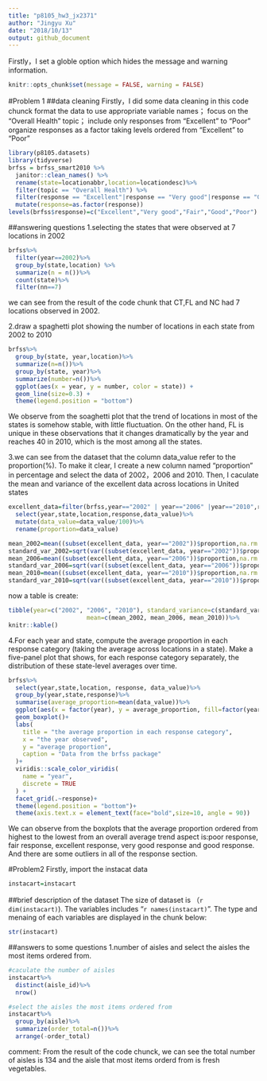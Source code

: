 ```yaml
---
title: "p8105_hw3_jx2371"
author: "Jingyu Xu"
date: "2018/10/13"
output: github_document
---
```

Firstly，I set a globle option which hides the message and warning information.
```r
knitr::opts_chunk$set(message = FALSE, warning = FALSE)
```

#Problem 1
##data cleaning
Firstly，I did some data cleaning in this code chunck
format the data to use appropriate variable names； 
focus on the “Overall Health” topic； 
include only responses from “Excellent” to “Poor”  
organize responses as a factor taking levels ordered from “Excellent” to “Poor”  

```r
library(p8105.datasets)
library(tidyverse)
brfss = brfss_smart2010 %>%
  janitor::clean_names() %>%
  rename(state=locationabbr,location=locationdesc)%>%
  filter(topic == "Overall Health") %>% 
  filter(response == "Excellent"|response == "Very good"|response == "Good"|response == "Fair"|response == "Poor")%>%
  mutate(response=as.factor(response))
levels(brfss$response)=c("Excellent","Very good","Fair","Good","Poor")
```

##answering questions
1.selecting the states that were observed at 7 locations in 2002
```r
brfss%>%
  filter(year==2002)%>%
  group_by(state,location) %>%
  summarize(n = n())%>%
  count(state)%>%
  filter(nn==7)
```
we can see from the result of the code chunk that CT,FL and NC had 7 locations observed in 2002.

2.draw a spaghetti plot showing the number of locations in each state from 2002 to 2010
```r
brfss%>%
  group_by(state, year,location)%>%
  summarize(n=n())%>%
  group_by(state, year)%>%
  summarize(number=n())%>%
  ggplot(aes(x = year, y = number, color = state)) + 
  geom_line(size=0.3) +
  theme(legend.position = "bottom")
```
We observe from the soaghetti plot that the trend of locations in most of the states is somehow stable, with little fluctuation. On the other hand, FL is unique in these observations that it changes dramatically by the year and reaches 40 in 2010, which is the most among all the states.  

3.we can see from the dataset that the column data_value refer to the proportion(%). To make it clear, I create a new column named "proportion" in percentage and select the data of 2002，2006 and 2010. Then, I caculate the mean and variance of the excellent data across locations in United states
```r
excellent_data=filter(brfss,year=="2002" | year=="2006" |year=="2010",response=="Excellent",state=="NY")%>%
  select(year,state,location,response,data_value)%>%
  mutate(data_value=data_value/100)%>%
  rename(proportion=data_value)

mean_2002=mean((subset(excellent_data, year=="2002"))$proportion,na.rm = TRUE)
standard_var_2002=sqrt(var((subset(excellent_data, year=="2002"))$proportion,na.rm = TRUE))
mean_2006=mean((subset(excellent_data, year=="2006"))$proportion,na.rm = TRUE)
standard_var_2006=sqrt(var((subset(excellent_data, year=="2006"))$proportion,na.rm = TRUE))
mean_2010=mean((subset(excellent_data, year=="2010"))$proportion,na.rm = TRUE)
standard_var_2010=sqrt(var((subset(excellent_data, year=="2010"))$proportion,na.rm = TRUE))
```
now a table is create:
```r
tibble(year=c("2002", "2006", "2010"), standard_variance=c(standard_var_2002,standard_var_2006,standard_var_2010),
                      mean=c(mean_2002, mean_2006, mean_2010))%>%
knitr::kable()
```



4.For each year and state, compute the average proportion in each response category (taking the average across locations in a state). Make a five-panel plot that shows, for each response category separately, the distribution of these state-level averages over time.
```r
brfss%>%
  select(year,state,location, response, data_value)%>%
  group_by(year,state,response)%>%
  summarise(average_proportion=mean(data_value))%>%
  ggplot(aes(x = factor(year), y = average_proportion, fill=factor(year))) + 
  geom_boxplot()+
  labs(
    title = "the average proportion in each response category",
    x = "the year observed",
    y = "average proportion",
    caption = "Data from the brfss package"
  )+
  viridis::scale_color_viridis(
    name = "year", 
    discrete = TRUE
  ) + 
  facet_grid(.~response)+
  theme(legend.position = "bottom")+
  theme(axis.text.x = element_text(face="bold",size=10, angle = 90))
```
We can observe from the boxplots that the average proportion ordered from highest to the lowest from an overall average trend aspect is:poor response, fair response, excellent response, very good response and good response. And there are some outliers in all of the response section.

#Problem2
Firstly, import the instacat data
```r
instacart=instacart
```
##brief description of the dataset
The size of dataset is （`r dim(instacart)`). The variables includes "`r names(instacart)`". The type and menaing of each variables are displayed in the chunk below:
```r
str(instacart)
```

##answers to some questions
1.number of aisles and select the aisles the most items ordered from.
```r
#caculate the number of aisles
instacart%>%
  distinct(aisle_id)%>%
  nrow()

#select the aisles the most items ordered from
instacart%>%
  group_by(aisle)%>%
  summarize(order_total=n())%>%
  arrange(-order_total)
```

comment:
From the result of the code chunck, we can see the total number of aisles is 134 and the aisle that most items orderd from is fresh vegetables.



